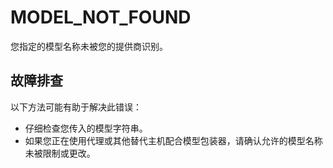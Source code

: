 # MODEL_NOT_FOUND

您指定的模型名称未被您的提供商识别。

## 故障排查

以下方法可能有助于解决此错误：

- 仔细检查您传入的模型字符串。
- 如果您正在使用代理或其他替代主机配合模型包装器，请确认允许的模型名称未被限制或更改。
